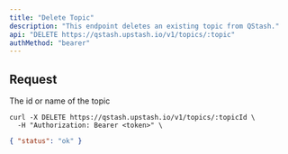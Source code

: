 ```yaml
---
title: "Delete Topic"
description: "This endpoint deletes an existing topic from QStash."
api: "DELETE https://qstash.upstash.io/v1/topics/:topic"
authMethod: "bearer"
---
```


## Request

<ParamField path="topic" required>
    The id or name of the topic
</ParamField>

<RequestExample>

```shell curl
curl -X DELETE https://qstash.upstash.io/v1/topics/:topicId \
  -H "Authorization: Bearer <token>" \
```

</RequestExample>

<ResponseExample>

```json 202
{ "status": "ok" }
```

</ResponseExample>
